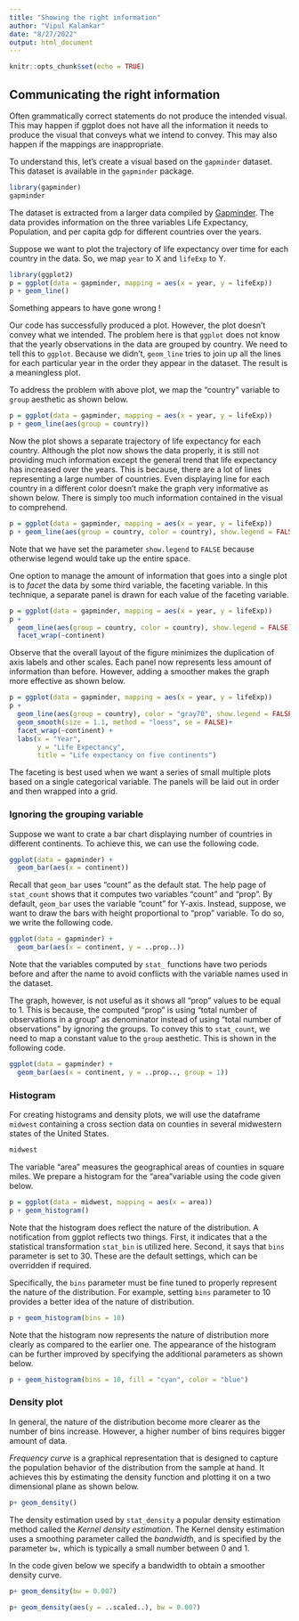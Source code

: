 ```yaml
---
title: "Showing the right information"
author: "Vipul Kalamkar"
date: "8/27/2022"
output: html_document
---
```


```r
knitr::opts_chunk$set(echo = TRUE)
```

## Communicating the right information

Often grammatically correct statements do not produce the intended visual. This may happen if ggplot does not have all the information it needs to produce the visual that conveys what we intend to convey. This may also happen if the mappings are inappropriate.

To understand this, let's create a visual based on the `gapminder` dataset. This dataset is available in the `gapminder` package.

```r
library(gapminder)
gapminder
```

The dataset is extracted from a larger data compiled by [Gapminder](https://www.gapminder.org/data/). The data provides information on the three variables Life Expectancy, Population, and per capita gdp for different countries over the years.

Suppose we want to plot the trajectory of life expectancy over time for each country in the data. So, we map `year` to X and `lifeExp` to Y.

```r
library(ggplot2)
p = ggplot(data = gapminder, mapping = aes(x = year, y = lifeExp))
p + geom_line()
```

Something appears to have gone wrong !

Our code has successfully produced a plot. However, the plot doesn't convey what we intended. The problem here is that `ggplot` does not know that the yearly observations in the data are grouped by country. We need to tell this to `ggplot`. Because we didn't, `geom_line` tries to join up all the lines for each particular year in the order they appear in the dataset. The result is a meaningless plot.

To address the problem with above plot, we map the "country" variable to `group` aesthetic as shown below.

```r
p = ggplot(data = gapminder, mapping = aes(x = year, y = lifeExp))
p + geom_line(aes(group = country))
```

Now the plot shows a separate trajectory of life expectancy for each country. Although the plot now shows the data properly, it is still not providing much information except the general trend that life expectancy has increased over the years. This is because, there are a lot of lines representing a large number of countries. Even displaying line for each country in a different color doesn't make the graph very informative as shown below. There is simply too much information contained in the visual to comprehend.

```r
p = ggplot(data = gapminder, mapping = aes(x = year, y = lifeExp))
p + geom_line(aes(group = country, color = country), show.legend = FALSE)
```

Note that we have set the parameter `show.legend` to `FALSE` because otherwise legend would take up the entire space.

One option to manage the amount of information that goes into a single plot is to *facet* the data by some third variable, the faceting variable. In this technique, a separate panel is drawn for each value of the faceting variable.

```r
p = ggplot(data = gapminder, mapping = aes(x = year, y = lifeExp))
p + 
  geom_line(aes(group = country, color = country), show.legend = FALSE)+
  facet_wrap(~continent)
```

Observe that the overall layout of the figure minimizes the duplication of axis labels and other scales. Each panel now represents less amount of information than before. However, adding a smoother makes the graph more effective as shown below.

```r
p = ggplot(data = gapminder, mapping = aes(x = year, y = lifeExp))
p + 
  geom_line(aes(group = country), color = "gray70", show.legend = FALSE)+
  geom_smooth(size = 1.1, method = "loess", se = FALSE)+
  facet_wrap(~continent) + 
  labs(x = "Year",
       y = "Life Expectancy",
       title = "Life expectancy on five continents")
```

The faceting is best used when we want a series of small multiple plots based on a single categorical variable. The panels will be laid out in order and then wrapped into a grid.

### Ignoring the grouping variable

Suppose we want to crate a bar chart displaying number of countries in different continents. To achieve this, we can use the following code.

```r
ggplot(data = gapminder) +
  geom_bar(aes(x = continent))
```

Recall that `geom_bar` uses "count" as the default stat. The help page of `stat_count` shows that it computes two variables "count" and "prop". By default, `geom_bar` uses the variable "count" for Y-axis. Instead, suppose, we want to draw the bars with height proportional to "prop" variable. To do so, we write the following code.

```r
ggplot(data = gapminder) +
  geom_bar(aes(x = continent, y = ..prop..))
```

Note that the variables computed by `stat_` functions have two periods before and after the name to avoid conflicts with the variable names used in the dataset.

The graph, however, is not useful as it shows all "prop" values to be equal to 1. This is because, the computed "prop" is using "total number of observations in a group" as denominator instead of using "total number of observations" by ignoring the groups. To convey this to `stat_count`, we need to map a constant value to the `group` aesthetic. This is shown in the following code.

```r
ggplot(data = gapminder) +
  geom_bar(aes(x = continent, y = ..prop.., group = 1))
```

### Histogram

For creating histograms and density plots, we will use the dataframe `midwest` containing a cross section data on counties in several midwestern states of the United States.

```r
midwest
```

The variable "area" measures the geographical areas of counties in square miles. We prepare a histogram for the "area"variable using the code given below.

```r
p = ggplot(data = midwest, mapping = aes(x = area))
p + geom_histogram()
```

Note that the histogram does reflect the nature of the distribution. A notification from ggplot reflects two things. First, it indicates that a the statistical transformation `stat_bin` is utilized here. Second, it says that `bins` parameter is set to 30. These are the default settings, which can be overridden if required.

Specifically, the `bins` parameter must be fine tuned to properly represent the nature of the distribution. For example, setting `bins` parameter to 10 provides a better idea of the nature of distribution.

```r
p + geom_histogram(bins = 10)
```

Note that the histogram now represents the nature of distribution more clearly as compared to the earlier one. The appearance of the histogram can be further improved by specifying the additional parameters as shown below.

```r
p + geom_histogram(bins = 10, fill = "cyan", color = "blue")
```

### Density plot

In general, the nature of the distribution become more clearer as the number of bins increase. However, a higher number of bins requires bigger amount of data.

*Frequency curve* is a graphical representation that is designed to capture the population behavior of the distribution from the sample at hand. It achieves this by estimating the density function and plotting it on a two dimensional plane as shown below.

```r
p+ geom_density()
```

The density estimation used by `stat_density` a popular density estimation method called the *Kernel density estimation*. The Kernel density estimation uses a smoothing parameter called the *bandwidth*, and is specified by the parameter `bw,` which is typically a small number between 0 and 1.

In the code given below we specify a bandwidth to obtain a smoother density curve.

```r
p+ geom_density(bw = 0.007)
```

```r
p+ geom_density(aes(y = ..scaled..), bw = 0.007)
```
